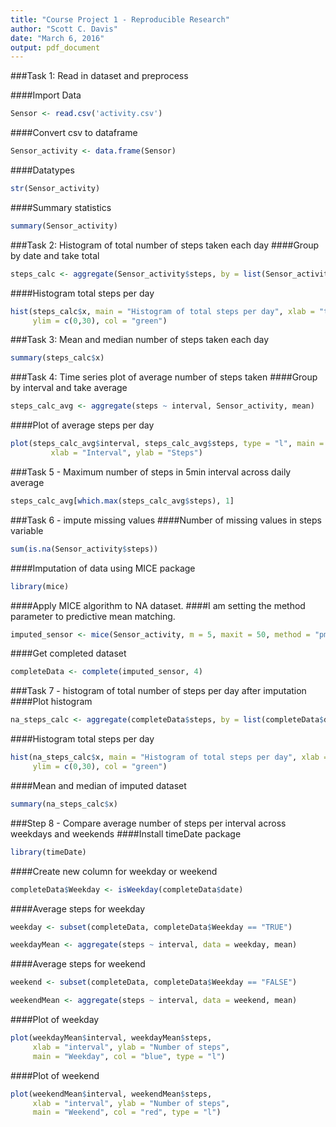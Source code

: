 ```yaml
---
title: "Course Project 1 - Reproducible Research"
author: "Scott C. Davis"
date: "March 6, 2016"
output: pdf_document
---
```

###Task 1: Read in dataset and preprocess

####Import Data
```r
Sensor <- read.csv('activity.csv')
```
####Convert csv to dataframe
```r
Sensor_activity <- data.frame(Sensor)
```
####Datatypes
```r
str(Sensor_activity)
```
####Summary statistics
```r
summary(Sensor_activity)
```

###Task 2: Histogram of total number of steps taken each day
####Group by date and take total
```r
steps_calc <- aggregate(Sensor_activity$steps, by = list(Sensor_activity$date), FUN = 'sum')
```
####Histogram total steps per day
```r
hist(steps_calc$x, main = "Histogram of total steps per day", xlab = "total steps", 
     ylim = c(0,30), col = "green")
```

###Task 3: Mean and median number of steps taken each day
```r
summary(steps_calc$x)
```

###Task 4: Time series plot of average number of steps taken
####Group by interval and take average
```r
steps_calc_avg <- aggregate(steps ~ interval, Sensor_activity, mean)
```
####Plot of average steps per day
```r
plot(steps_calc_avg$interval, steps_calc_avg$steps, type = "l", main = "Average activity patterns",
         xlab = "Interval", ylab = "Steps") 
```

###Task 5 - Maximum number of steps in 5min interval across daily average
```r
steps_calc_avg[which.max(steps_calc_avg$steps), 1]
```

###Task 6 - impute missing values
####Number of missing values in steps variable
```r
sum(is.na(Sensor_activity$steps))
```

####Imputation of data using MICE package
```r
library(mice)
```

####Apply MICE algorithm to NA dataset. 
####I am setting the method parameter to predictive mean matching. 
```r
imputed_sensor <- mice(Sensor_activity, m = 5, maxit = 50, method = "pmm", seed = 5)
```

####Get completed dataset
```r
completeData <- complete(imputed_sensor, 4)
```

###Task 7 - histogram of total number of steps per day after imputation
####Plot histogram
```r
na_steps_calc <- aggregate(completeData$steps, by = list(completeData$date), FUN = 'sum')
```

####Histogram total steps per day
```r
hist(na_steps_calc$x, main = "Histogram of total steps per day", xlab = "total steps", 
     ylim = c(0,30), col = "green")
```

####Mean and median of imputed dataset
```r
summary(na_steps_calc$x)
```

###Step 8 - Compare average number of steps per interval across weekdays and weekends
####Install timeDate package
```r
library(timeDate)
```
####Create new column for weekday or weekend
```r
completeData$Weekday <- isWeekday(completeData$date)
```
####Average steps for weekday
```r
weekday <- subset(completeData, completeData$Weekday == "TRUE")
```
```r
weekdayMean <- aggregate(steps ~ interval, data = weekday, mean)
```
####Average steps for weekend
```r
weekend <- subset(completeData, completeData$Weekday == "FALSE")
```
```r
weekendMean <- aggregate(steps ~ interval, data = weekend, mean)
```

####Plot of weekday
```r
plot(weekdayMean$interval, weekdayMean$steps,
     xlab = "interval", ylab = "Number of steps",
     main = "Weekday", col = "blue", type = "l") 
```
####Plot of weekend
```r
plot(weekendMean$interval, weekendMean$steps,
     xlab = "interval", ylab = "Number of steps",
     main = "Weekend", col = "red", type = "l")
```
